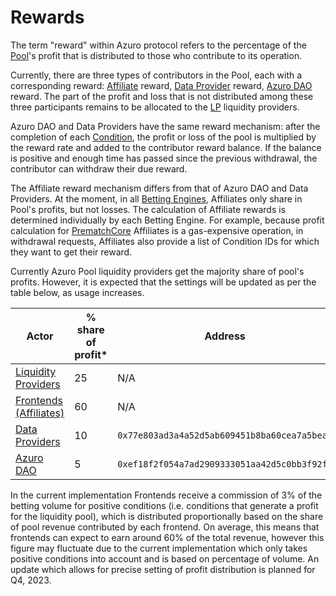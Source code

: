 
# Rewards

The term "reward" within Azuro protocol refers to the percentage of the [Pool](/concepts/protocol/pools)'s profit that is
distributed to those who contribute to its operation.

Currently, there are three types of contributors in the Pool, each with a corresponding reward: [Affiliate](/concepts/basic/affiliates) reward, [Data Provider](/concepts/basic/data-providers) reward, [Azuro DAO](/concepts/governance/overview) reward. The part of the
profit and loss that is not distributed among these three participants remains to be allocated to the [LP](/contracts/lp)
liquidity providers.

Azuro DAO and Data Providers have the same reward mechanism: after the completion of each [Condition](/concepts/protocol/conditions),
the profit or loss of the pool is multiplied by the reward rate and added to the contributor reward balance. If the balance
is positive and enough time has passed since the previous withdrawal, the contributor can withdraw their due reward.

The Affiliate reward mechanism differs from that of Azuro DAO and Data Providers. At the moment, in all
[Betting Engines](/concepts/protocol/betting-engines), Affiliates only share in Pool's profits, but not losses. The
calculation of Affiliate rewards is determined individually by each Betting Engine. For example, because profit
calculation for [PrematchCore](/contracts/prematch-core) Affiliates is a gas-expensive operation, in withdrawal requests,
Affiliates also provide a list of Condition IDs for which they want to get their reward.

Currently Azuro Pool liquidity providers get the majority share of pool's profits. However, it is expected that the
settings will be updated as per the table below, as usage increases.

| Actor | % share of profit* | Address |
|---|---|---|
| [Liquidity Providers](/concepts/basic/liquidity-providers) | 25 | N/A |
| [Frontends (Affiliates)](/concepts/basic/affiliates) | 60 | N/A |
| [Data Providers](/concepts/basic/data-providers) | 10 | `0x77e803ad3a4a52d5ab609451b8ba60cea7a5bea6` |
| [Azuro DAO](/concepts/governance/overview) | 5 | `0xef18f2f054a7ad2909333051aa42d5c0bb3f92f6` |

<Callout icon="*" type="reference">
In the current implementation Frontends receive a commission of 3% of the betting volume for positive conditions (i.e. conditions that generate a profit for the liquidity pool), which is distributed proportionally based on the share of pool revenue contributed by each frontend. On average, this means that frontends can expect to earn around 60% of the total revenue, however this figure may fluctuate due to the current implementation which only takes positive conditions into account and is based on percentage of volume. An update which allows for precise setting of profit distribution is planned for Q4, 2023.
</Callout>
